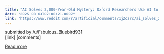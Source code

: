 ```yaml
---
title: "AI Solves 2,000-Year-Old Mystery: Oxford Researchers Use AI to Decipher an Ancient Papyrus"
date: "2025-03-03T07:06:21.000Z"
link: "https://www.reddit.com/r/artificial/comments/1j2czrc/ai_solves_2000yearold_mystery_oxford_researchers/"
---
```


submitted by    /u/Fabulous_Bluebird931  
 [link]   [comments]

[Read more](https://www.reddit.com/r/artificial/comments/1j2czrc/ai_solves_2000yearold_mystery_oxford_researchers/)
